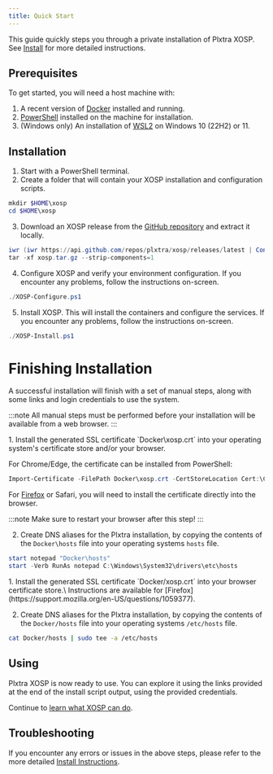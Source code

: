 ```yaml
---
title: Quick Start
---
```



This guide quickly steps you through a private installation of Plxtra XOSP. See [Install](../install/) for more detailed instructions.

## Prerequisites

To get started, you will need a host machine with:

1. A recent version of [Docker](https://docs.docker.com/get-started/get-docker/) installed and running.
1. [PowerShell](https://learn.microsoft.com/en-us/powershell/scripting/install/installing-powershell) installed on the machine for installation.
1. (Windows only) An installation of [WSL2](https://learn.microsoft.com/en-us/windows/wsl/install) on Windows 10 (22H2) or 11.

## Installation

1. Start with a PowerShell terminal.
2. Create a folder that will contain your XOSP installation and configuration scripts.

```powershell
mkdir $HOME\xosp
cd $HOME\xosp
```

3. Download an XOSP release from the [GitHub repository](https://github.com/plxtra/xosp/releases) and extract it locally.

```powershell title="Get and extract latest release"
iwr (iwr https://api.github.com/repos/plxtra/xosp/releases/latest | ConvertFrom-Json | select -ExpandProperty tarball_url) -OutFile xosp.tar.gz
tar -xf xosp.tar.gz --strip-components=1
```

4. Configure XOSP and verify your environment configuration. If you encounter any problems, follow the instructions on-screen.

```powershell
./XOSP-Configure.ps1
```

5. Install XOSP. This will install the containers and configure the services. If you encounter any problems, follow the instructions on-screen.

```powershell
./XOSP-Install.ps1
```

# Finishing Installation

A successful installation will finish with a set of manual steps, along with some links and login credentials to use the system.

:::note
All manual steps must be performed before your installation will be available from a web browser.
:::

<Tabs>
<TabItem label="Windows">
1. Install the generated SSL certificate `Docker\xosp.crt` into your operating system's certificate store and/or your browser.

For Chrome/Edge, the certificate can be installed from PowerShell:

```powershell title="Install for Chrome/Edge"
Import-Certificate -FilePath Docker\xosp.crt -CertStoreLocation Cert:\CurrentUser\Root
```

For [Firefox](https://support.mozilla.org/en-US/questions/1059377) or Safari, you will need to install the certificate directly into the browser.

:::note
Make sure to restart your browser after this step!
:::

2. Create DNS aliases for the Plxtra installation, by copying the contents of the `Docker\hosts` file into your operating systems `hosts` file.

```powershell
start notepad "Docker\hosts"
start -Verb RunAs notepad C:\Windows\System32\drivers\etc\hosts
```
</TabItem>
<TabItem label="Linux">
1. Install the generated SSL certificate `Docker/xosp.crt` into your browser certificate store.\
Instructions are available for [Firefox](https://support.mozilla.org/en-US/questions/1059377).

2. Create DNS aliases for the Plxtra installation, by copying the contents of the `Docker/hosts` file into your operating systems `/etc/hosts` file.

```bash
cat Docker/hosts | sudo tee -a /etc/hosts
```
</TabItem>
</Tabs>

## Using

Plxtra XOSP is now ready to use. You can explore it using the links provided at the end of the install script output, using the provided credentials.

Continue to [learn what XOSP can do](../../using/).

## Troubleshooting

If you encounter any errors or issues in the above steps, please refer to the more detailed [Install Instructions](../install/).
